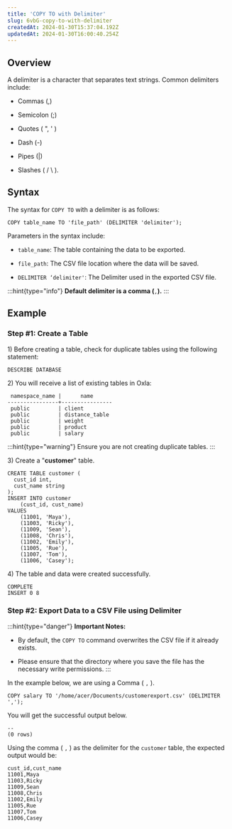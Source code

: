 ```yaml
---
title: 'COPY TO with Delimiter'
slug: 6vbG-copy-to-with-delimiter
createdAt: 2024-01-30T15:37:04.192Z
updatedAt: 2024-01-30T16:00:40.254Z
---
```


## **Overview**

A delimiter is a character that separates text strings. Common delimiters include:

*   Commas (,)

*   Semicolon (;)

*   Quotes ( ", ' )

*   Dash (-)

*   Pipes (|)

*   Slashes ( / \ ).

## **Syntax**

The syntax for `COPY TO` with a delimiter is as follows:

```pgsql
COPY table_name TO 'file_path' (DELIMITER 'delimiter');
```

Parameters in the syntax include:

*   `table_name`: The table containing the data to be exported.

*   `file_path`: The CSV file location where the data will be saved.

*   `DELIMITER ‘delimiter'`: The Delimiter used in the exported CSV file.

:::hint{type="info"}
**Default delimiter is a comma (**`,`**).**
:::

## **Example**

### **Step #1: Create a Table**

1\) Before creating a table, check for duplicate tables using the following statement:

```pgsql
DESCRIBE DATABASE
```

2\) You will receive a list of existing tables in Oxla:

```pgsql
 namespace_name |      name      
----------------+----------------
 public         | client
 public         | distance_table
 public         | weight
 public         | product
 public         | salary
```

:::hint{type="warning"}
Ensure you are not creating duplicate tables.
:::

3\) Create a "**customer**" table.

```pgsql
CREATE TABLE customer (
  cust_id int,
  cust_name string
);
INSERT INTO customer 
    (cust_id, cust_name) 
VALUES 
    (11001, 'Maya'),
    (11003, 'Ricky'),
    (11009, 'Sean'),
    (11008, 'Chris'),
    (11002, 'Emily'),
    (11005, 'Rue'),
    (11007, 'Tom'),
    (11006, 'Casey');
```

4\) The table and data were created successfully.

```pgsql
COMPLETE
INSERT 0 8
```

### **Step #2: Export Data to a CSV File using Delimiter**

:::hint{type="danger"}
**Important Notes:**

*   By default, the `COPY TO` command overwrites the CSV file if it already exists.

*   Please ensure that the directory where you save the file has the necessary write permissions.
:::

In the example below, we are using a Comma ( `,` ).

```pgsql
COPY salary TO '/home/acer/Documents/customerexport.csv' (DELIMITER ',');
```

You will get the successful output below.

```pgsql
--
(0 rows)
```

Using the comma ( `,` ) as the delimiter for the `customer` table, the expected output would be:

```pgsql
cust_id,cust_name
11001,Maya
11003,Ricky
11009,Sean
11008,Chris
11002,Emily
11005,Rue
11007,Tom
11006,Casey
```

